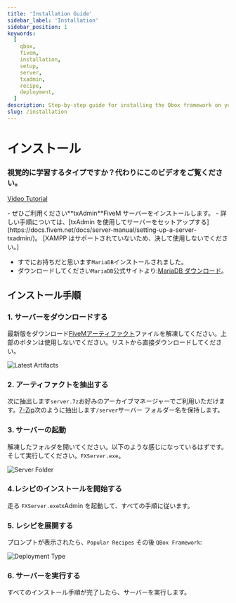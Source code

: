 ```yaml
---
title: 'Installation Guide'
sidebar_label: 'Installation'
sidebar_position: 1
keywords:
  [
    qbox,
    fivem,
    installation,
    setup,
    server,
    txadmin,
    recipe,
    deployment,
  ]
description: Step-by-step guide for installing the Qbox framework on your FiveM server. Learn how to deploy using txAdmin and choose the right recipe for your needs.
slug: /installation
---
```



# インストール

### 視覚的に学習するタイプですか？代わりにこのビデオをご覧ください。

[Video Tutorial](https://www.youtube.com/watch?v=FQGsXn0bRcI)

<Callout type="info">
- ぜひご利用ください**txAdmin**FiveM サーバーをインストールします。
- 詳しい手順については、[txAdmin を使用してサーバーをセットアップする](https://docs.fivem.net/docs/server-manual/setting-up-a-server-txadmin/)。

</Callout>

<Callout type="danger">
[XAMPP はサポートされていないため、決して使用しないでください。]

- すでにお持ちだと思います`MariaDB`インストールされました。
- ダウンロードしてください`MariaDB`公式サイトより:[MariaDB ダウンロード](https://mariadb.org/download/)。

</Callout>

## インストール手順

### 1. サーバーをダウンロードする

最新版をダウンロード[FiveMアーティファクト](https://runtime.fivem.net/artifacts/fivem/build_server_windows/master/)ファイルを解凍してください。上部のボタンは使用しないでください。リストから直接ダウンロードしてください。

![Latest Artifacts](/img/artifacts.png)

### 2. アーティファクトを抽出する

次に抽出します`server.7z`お好みのアーカイブマネージャーでご利用いただけます。[7-Zip](https://www.7-zip.org/)次のように抽出します`/server`サーバー フォルダー名を保持します。

### 3. サーバーの起動

解凍したフォルダを開いてください。以下のような感じになっているはずです。そして実行してください。`FXServer.exe`。

![Server Folder](/img/artifact-list.png)

### 4.レシピのインストールを開始する

走る `FXServer.exe`txAdmin を起動して、すべての手順に従います。

### 5. レシピを展開する

プロンプトが表示されたら、`Popular Recipes` その後 `QBox Framework`:

![Deployment Type](/img/txadmin-deployment-type.jpg)

### 6. サーバーを実行する

すべてのインストール手順が完了したら、サーバーを実行します。
